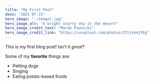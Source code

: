 ```yaml
---
title: "My First Post"
date: "2021-07-23"
hero_image: "./image1.jpg"
hero_image_alt: "A bright starry sky in the desert"
hero_image_credit_text: "Marek Piwnicki"
hero_image_credit_link: "https://unsplash.com/photos/27Yjob4jFEg"
---
```

This is my first blog post! Isn't it *great*?

Some of my **favorite** things are:

* Petting dogs
* Singing
* Eating potato-based foods